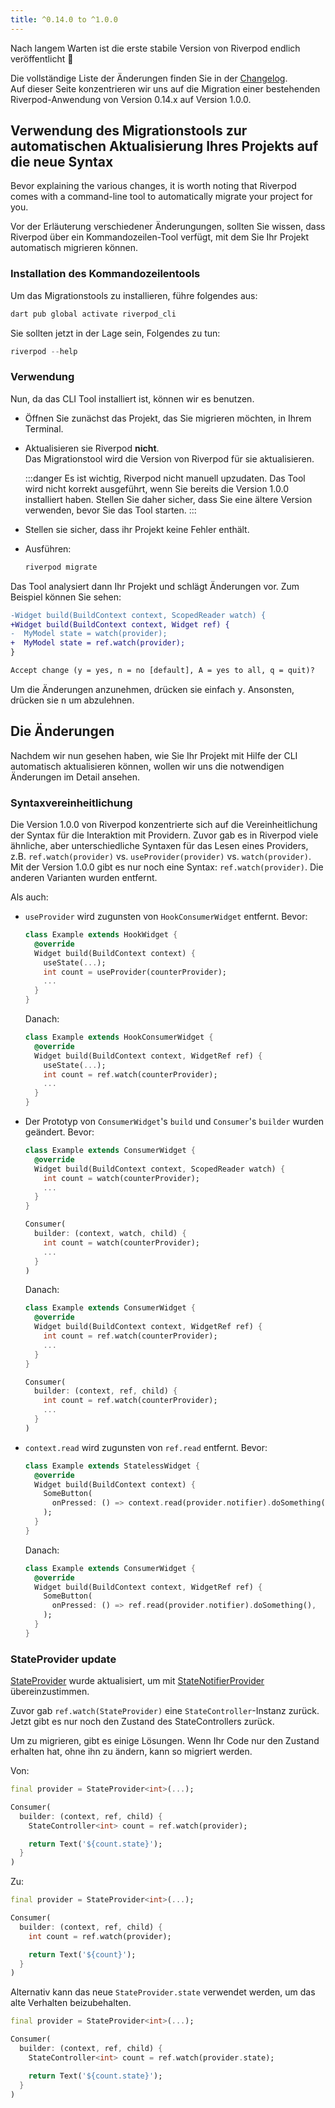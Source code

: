 ```yaml
---
title: ^0.14.0 to ^1.0.0
---
```


Nach langem Warten ist die erste stabile Version von Riverpod endlich veröffentlicht 👏

Die vollständige Liste der Änderungen finden Sie in der [Changelog](https://pub.dev/packages/flutter_riverpod/changelog#100).  
Auf dieser Seite konzentrieren wir uns auf die Migration einer bestehenden 
Riverpod-Anwendung von Version 0.14.x auf Version 1.0.0.

## Verwendung des Migrationstools zur automatischen Aktualisierung Ihres Projekts auf die neue Syntax

Bevor explaining the various changes, it is worth noting that Riverpod comes with
a command-line tool to automatically migrate your project for you.

Vor der Erläuterung verschiedener Änderungungen, sollten Sie wissen, dass Riverpod über ein Kommandozeilen-Tool verfügt, 
mit dem Sie Ihr Projekt automatisch migrieren können.

### Installation des Kommandozeilentools

Um das Migrationstools zu installieren, führe folgendes aus:

```sh
dart pub global activate riverpod_cli
```

Sie sollten jetzt in der Lage sein, Folgendes zu tun:

```dart
riverpod --help
```

### Verwendung

Nun, da das CLI Tool installiert ist, können wir es benutzen.

- Öffnen Sie zunächst das Projekt, das Sie migrieren möchten, in Ihrem Terminal.
- Aktualisieren sie Riverpod **nicht**.  
  Das Migrationstool wird die Version von Riverpod für sie aktualisieren.

  :::danger
  Es ist wichtig, Riverpod nicht manuell upzudaten.
  Das Tool wird nicht korrekt ausgeführt, wenn Sie bereits die Version 1.0.0 installiert haben.
  Stellen Sie daher sicher, dass Sie eine ältere Version verwenden, bevor Sie das Tool starten.
  :::

- Stellen sie sicher, dass ihr Projekt keine Fehler enthält.
- Ausführen:
  ```sh
  riverpod migrate
  ```

Das Tool analysiert dann Ihr Projekt und schlägt Änderungen vor. Zum Beispiel können Sie sehen:

```diff
-Widget build(BuildContext context, ScopedReader watch) {
+Widget build(BuildContext context, Widget ref) {
-  MyModel state = watch(provider);
+  MyModel state = ref.watch(provider);
}

Accept change (y = yes, n = no [default], A = yes to all, q = quit)?
```

Um die Änderungen anzunehmen, drücken sie einfach <kbd>y</kbd>. Ansonsten, drücken sie <kbd>n</kbd> um abzulehnen.

## Die Änderungen

Nachdem wir nun gesehen haben, wie Sie Ihr Projekt mit Hilfe der CLI automatisch aktualisieren können, 
wollen wir uns die notwendigen Änderungen im Detail ansehen.

### Syntaxvereinheitlichung

Die Version 1.0.0 von Riverpod konzentrierte sich auf die Vereinheitlichung der Syntax für 
die Interaktion mit Providern.
Zuvor gab es in Riverpod viele ähnliche, aber unterschiedliche Syntaxen für das Lesen eines 
Providers, z.B. `ref.watch(provider)` vs. `useProvider(provider)` vs. `watch(provider)`. 
Mit der Version 1.0.0 gibt es nur noch eine Syntax: `ref.watch(provider)`. Die anderen 
Varianten wurden entfernt.

Als auch:

- `useProvider` wird zugunsten von `HookConsumerWidget` entfernt.
  Bevor:

  ```dart
  class Example extends HookWidget {
    @override
    Widget build(BuildContext context) {
      useState(...);
      int count = useProvider(counterProvider);
      ...
    }
  }
  ```

  Danach:

  ```dart
  class Example extends HookConsumerWidget {
    @override
    Widget build(BuildContext context, WidgetRef ref) {
      useState(...);
      int count = ref.watch(counterProvider);
      ...
    }
  }
  ```

- Der Prototyp von `ConsumerWidget`'s `build` und `Consumer`'s `builder` wurden geändert.
  Bevor:

  ```dart
  class Example extends ConsumerWidget {
    @override
    Widget build(BuildContext context, ScopedReader watch) {
      int count = watch(counterProvider);
      ...
    }
  }

  Consumer(
    builder: (context, watch, child) {
      int count = watch(counterProvider);
      ...
    }
  )
  ```

  Danach:

  ```dart
  class Example extends ConsumerWidget {
    @override
    Widget build(BuildContext context, WidgetRef ref) {
      int count = ref.watch(counterProvider);
      ...
    }
  }

  Consumer(
    builder: (context, ref, child) {
      int count = ref.watch(counterProvider);
      ...
    }
  )
  ```

- `context.read` wird zugunsten von `ref.read` entfernt.
  Bevor:

  ```dart
  class Example extends StatelessWidget {
    @override
    Widget build(BuildContext context) {
      SomeButton(
        onPressed: () => context.read(provider.notifier).doSomething(),
      );
    }
  }
  ```

  Danach:

  ```dart
  class Example extends ConsumerWidget {
    @override
    Widget build(BuildContext context, WidgetRef ref) {
      SomeButton(
        onPressed: () => ref.read(provider.notifier).doSomething(),
      );
    }
  }
  ```

### StateProvider update

[StateProvider] wurde aktualisiert, um mit [StateNotifierProvider] übereinzustimmen.

Zuvor gab `ref.watch(StateProvider)` eine `StateController`-Instanz zurück. Jetzt 
gibt es nur noch den Zustand des StateControllers zurück.

Um zu migrieren, gibt es einige Lösungen. 
Wenn Ihr Code nur den Zustand erhalten hat, ohne ihn zu ändern, kann so migriert werden. 

Von:

```dart
final provider = StateProvider<int>(...);

Consumer(
  builder: (context, ref, child) {
    StateController<int> count = ref.watch(provider);

    return Text('${count.state}');
  }
)
```

Zu:

```dart
final provider = StateProvider<int>(...);

Consumer(
  builder: (context, ref, child) {
    int count = ref.watch(provider);

    return Text('${count}');
  }
)
```

Alternativ kann das neue `StateProvider.state` verwendet werden, um das alte Verhalten beizubehalten.

```dart
final provider = StateProvider<int>(...);

Consumer(
  builder: (context, ref, child) {
    StateController<int> count = ref.watch(provider.state);

    return Text('${count.state}');
  }
)
```

[statenotifierprovider]: https://pub.dev/documentation/hooks_riverpod/3.0.0-dev.15/legacy/StateNotifierProvider-class.html
[stateprovider]: https://pub.dev/documentation/hooks_riverpod/3.0.0-dev.15/legacy/StateProvider-class.html
[statenotifier]: https://pub.dev/documentation/state_notifier/latest/state_notifier/StateNotifier-class.html

